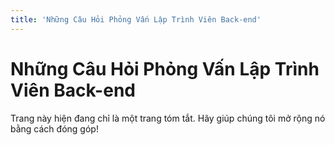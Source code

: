 ```yaml
---
title: 'Những Câu Hỏi Phỏng Vấn Lập Trình Viên Back-end'
---
```



# Những Câu Hỏi Phỏng Vấn Lập Trình Viên Back-end

<Callout type="error">
  Trang này hiện đang chỉ là một trang tóm tắt. Hãy giúp chúng tôi mở rộng nó bằng cách đóng góp!
</Callout>
